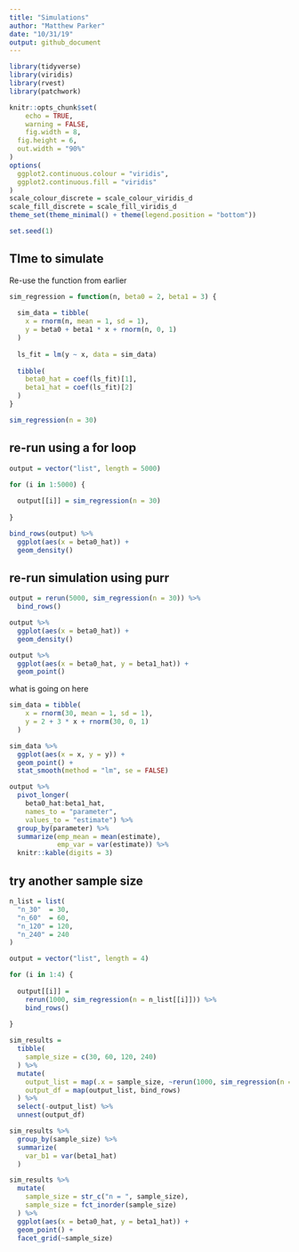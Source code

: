```yaml
---
title: "Simulations"
author: "Matthew Parker"
date: "10/31/19"
output: github_document
---
```



```r
library(tidyverse)
library(viridis)
library(rvest)
library(patchwork)

knitr::opts_chunk$set(
	echo = TRUE,
	warning = FALSE,
	fig.width = 8, 
  fig.height = 6,
  out.width = "90%"
)
options(
  ggplot2.continuous.colour = "viridis",
  ggplot2.continuous.fill = "viridis"
)
scale_colour_discrete = scale_colour_viridis_d
scale_fill_discrete = scale_fill_viridis_d
theme_set(theme_minimal() + theme(legend.position = "bottom"))

set.seed(1)
```



## TIme to simulate


Re-use the function from earlier
```r
sim_regression = function(n, beta0 = 2, beta1 = 3) {
  
  sim_data = tibble(
    x = rnorm(n, mean = 1, sd = 1),
    y = beta0 + beta1 * x + rnorm(n, 0, 1)
  )
  
  ls_fit = lm(y ~ x, data = sim_data)
  
  tibble(
    beta0_hat = coef(ls_fit)[1],
    beta1_hat = coef(ls_fit)[2]
  )
}
```


```r
sim_regression(n = 30)
```


## re-run using a for loop

```r
output = vector("list", length = 5000)

for (i in 1:5000) {
  
  output[[i]] = sim_regression(n = 30)
  
}

bind_rows(output) %>% 
  ggplot(aes(x = beta0_hat)) +
  geom_density()
```



## re-run simulation using purr

```r
output = rerun(5000, sim_regression(n = 30)) %>% 
  bind_rows()

output %>% 
  ggplot(aes(x = beta0_hat)) +
  geom_density()
```


```r
output %>% 
  ggplot(aes(x = beta0_hat, y = beta1_hat)) +
  geom_point()
```


what is going on here

```r
sim_data = tibble(
    x = rnorm(30, mean = 1, sd = 1),
    y = 2 + 3 * x + rnorm(30, 0, 1)
  )

sim_data %>% 
  ggplot(aes(x = x, y = y)) +
  geom_point() +
  stat_smooth(method = "lm", se = FALSE)
```


```r
output %>% 
  pivot_longer(
    beta0_hat:beta1_hat,
    names_to = "parameter", 
    values_to = "estimate") %>% 
  group_by(parameter) %>% 
  summarize(emp_mean = mean(estimate),
            emp_var = var(estimate)) %>% 
  knitr::kable(digits = 3)
```


## try another sample size

```r
n_list = list(
  "n_30"  = 30,
  "n_60"  = 60,
  "n_120" = 120,
  "n_240" = 240
)

output = vector("list", length = 4)

for (i in 1:4) {
  
  output[[i]] = 
    rerun(1000, sim_regression(n = n_list[[i]])) %>% 
    bind_rows()
  
}

```


```r
sim_results = 
  tibble(
    sample_size = c(30, 60, 120, 240)
  ) %>% 
  mutate(
    output_list = map(.x = sample_size, ~rerun(1000, sim_regression(n = .x))),
    output_df = map(output_list, bind_rows)
  ) %>% 
  select(-output_list) %>% 
  unnest(output_df)
```


```r
sim_results %>% 
  group_by(sample_size) %>% 
  summarize(
    var_b1 = var(beta1_hat)
  )
```


```r
sim_results %>% 
  mutate(
    sample_size = str_c("n = ", sample_size),
    sample_size = fct_inorder(sample_size)
  ) %>% 
  ggplot(aes(x = beta0_hat, y = beta1_hat)) +
  geom_point() +
  facet_grid(~sample_size)
```


